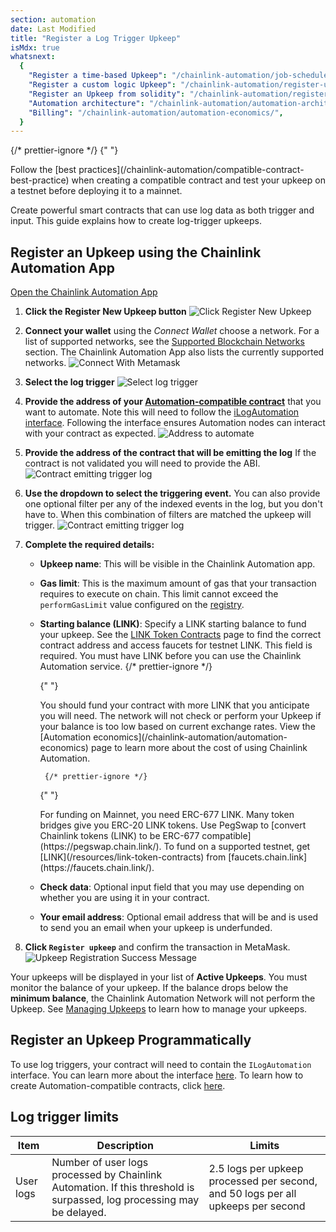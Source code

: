 ```yaml
---
section: automation
date: Last Modified
title: "Register a Log Trigger Upkeep"
isMdx: true
whatsnext:
  {
    "Register a time-based Upkeep": "/chainlink-automation/job-scheduler/",
    "Register a custom logic Upkeep": "/chainlink-automation/register-upkeep/",
    "Register an Upkeep from solidity": "/chainlink-automation/register-upkeep-in-contract/",
    "Automation architecture": "/chainlink-automation/automation-architecture/",
    "Billing": "/chainlink-automation/automation-economics/",
  }
---
```



{/* prettier-ignore */}
{" "}

<Aside type="tip" title="Testing and best practices">
  Follow the [best practices](/chainlink-automation/compatible-contract-best-practice) when creating a compatible
  contract and test your upkeep on a testnet before deploying it to a mainnet.
</Aside>

Create powerful smart contracts that can use log data as both trigger and input. This guide explains how to create log-trigger upkeeps.

## Register an Upkeep using the Chainlink Automation App

<div class="remix-callout">
  <a href="https://automation.chain.link">Open the Chainlink Automation App</a>
</div>

1.  **Click the Register New Upkeep button**
    ![Click Register New Upkeep](/images/contract-devs/automation/auto-ui-home.png)

1.  **Connect your wallet** using the _Connect Wallet_ choose a network. For a list of supported networks, see the [Supported Blockchain Networks](/chainlink-automation/supported-networks) section. The Chainlink Automation App also lists the currently supported networks.
    ![Connect With Metamask](/images/contract-devs/automation/auto-ui-wallet.png)

1.  **Select the log trigger**
    ![Select log trigger](/images/contract-devs/automation/log_trig_0_select.png)

1.  **Provide the address of your [Automation-compatible contract](/chainlink-automation/compatible-contracts)** that you want to automate. Note this will need to follow the [iLogAutomation interface](https://github.com/smartcontractkit/chainlink/blob/develop/contracts/src/v0.8/automation/interfaces/ILogAutomation.sol). Following the interface ensures Automation nodes can interact with your contract as expected.
    ![Address to automate](/images/contract-devs/automation/log_trig_1_upkeep_address.png)

1.  **Provide the address of the contract that will be emitting the log** If the contract is not validated you will need to provide the ABI.
    ![Contract emitting trigger log](/images/contract-devs/automation/log_trig_2_emitter_address.png)

1.  **Use the dropdown to select the triggering event.** You can also provide one optional filter per any of the indexed events in the log, but you don't have to. When this combination of filters are matched the upkeep will trigger.
    ![Contract emitting trigger log](/images/contract-devs/automation/log_trig_3_logsig_filter_populated.png)

1.  **Complete the required details:**

    - **Upkeep name**: This will be visible in the Chainlink Automation app.
    - **Gas limit**: This is the maximum amount of gas that your transaction requires to execute on chain. This limit cannot exceed the `performGasLimit` value configured on the [registry](/chainlink-automation/supported-networks/#configurations).
    - **Starting balance (LINK)**: Specify a LINK starting balance to fund your upkeep. See the [LINK Token Contracts](/resources/link-token-contracts) page to find the correct contract address and access faucets for testnet LINK. This field is required. You must have LINK before you can use the Chainlink Automation service.
      {/* prettier-ignore */}

      {" "}

      <Aside type="tip" title="Funding Upkeep">
        You should fund your contract with more LINK that you anticipate you will need. The network will not check or
        perform your Upkeep if your balance is too low based on current exchange rates. View the [Automation
        economics](/chainlink-automation/automation-economics) page to learn more about the cost of using Chainlink
        Automation.
      </Aside>

           {/* prettier-ignore */}

      {" "}

      <Aside type="tip" title="ERC-677 Link">
        For funding on Mainnet, you need ERC-677 LINK. Many token bridges give you ERC-20 LINK tokens. Use PegSwap to
        [convert Chainlink tokens (LINK) to be ERC-677 compatible](https://pegswap.chain.link/). To fund on a supported
        testnet, get [LINK](/resources/link-token-contracts) from [faucets.chain.link](https://faucets.chain.link/).
      </Aside>

    - **Check data**: Optional input field that you may use depending on whether you are using it in your contract.
    - **Your email address**: Optional email address that will be and is used to send you an email when your upkeep is underfunded.

1.  **Click `Register upkeep`** and confirm the transaction in MetaMask.
    ![Upkeep Registration Success Message](/images/contract-devs/automation/automation-registration-submitted.png)

Your upkeeps will be displayed in your list of **Active Upkeeps**. You must monitor the balance of your upkeep. If the balance drops below the **minimum balance**, the Chainlink Automation Network will not perform the Upkeep. See [Managing Upkeeps](/chainlink-automation/manage-upkeeps) to learn how to manage your upkeeps.

## Register an Upkeep Programmatically

To use log triggers, your contract will need to contain the `ILogAutomation` interface. You can learn more about the interface [here](/chainlink-automation/automation-interfaces#ilogautomation). To learn how to create Automation-compatible contracts, click [here](/chainlink-automation/compatible-contracts).

## Log trigger limits

| Item      | Description                                                                                                           | Limits                                                                           |
| --------- | --------------------------------------------------------------------------------------------------------------------- | -------------------------------------------------------------------------------- |
| User logs | Number of user logs processed by Chainlink Automation. If this threshold is surpassed, log processing may be delayed. | 2.5 logs per upkeep processed per second, and 50 logs per all upkeeps per second |
